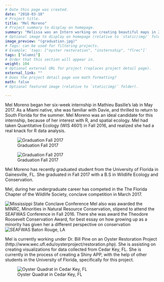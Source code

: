 ```yaml
---
# Date this page was created.
date: "2018-03-18"
# Project title.
title: "Mel Moreno"
# Project summary to display on homepage.
summary: "Melissa was an Intern working on creating beautiful maps in 2017."
# Optional image to display on homepage (relative to `static/img/` folder).
image_preview: "(graduation.jpg)"
# Tags: can be used for filtering projects.
# Example: `tags: ["oyster restoration", "insternship", "flrec"]`
tags: ["alumni"]
# Order that this section will appear in.
weight: 104
# Optional external URL for project (replaces project detail page).
external_link: ""
# Does the project detail page use math formatting?
math: false
# Optional featured image (relative to `static/img/` folder).

---
```




Mel Moreno began her six-week internship in Mathieu Basille's lab in May 2017. As a Miami native, she was familiar with Davie, and thrilled to return to South Florida for the summer. Mel Moreno was an ideal candidate for this internship, because of her interest with R, and spatial ecology. Mel had taken Quantitative Ecology (WIS 4601) in Fall 2016, and realized she had a real knack for R data analysis.

![Graduation Fall 2017](graduation.jpg)

![Graduation Fall 2017](gatorchomp.jpg)

Mel Moreno has recently graduated student from the University of Florida in Gainesville, FL. She graduated in Fall 2017 with a B.S in Wildlife Ecology and Conservation. 

Mel, during her undergraduate career has competed in the The Florida Chapter of the Wildlife Society, conclave competition in March 2017. 

![Mississippi State Conclave Conference](conclave.jpg)
Mel also was awarded the MINRC, Minorities in Natural Resource Conservation, stipend to attend the SEAFWAS  Conference in Fall 2016. There she was award the Theodore Roosevelt Conservation Award, for best essay on how growing up as a minority has given her a different perspective on conservation
![SEAFWAS Baton Rouge, LA](seafwas.jpg)

Mel is currently working under Dr. Bill Pine on an Oyster Restoration Project (http://www.wec.ufl.edu/oysterproject/restoration.php). She is assisting on creating visualizations for data collected from Cedar Key, FL. She is currently in the process of creating a Shiny APP, with the help of other students in the University of Florida, specifically for this project. 

![Oyster Quadrat in Cedar Key, FL](oysters.jpg)

